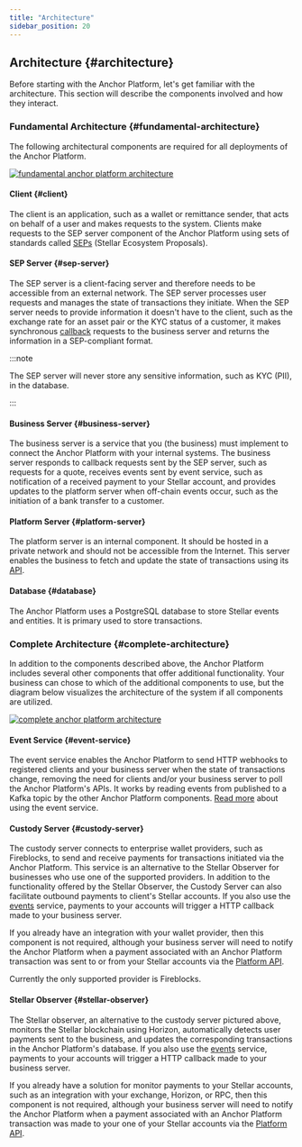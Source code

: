 ```yaml
---
title: "Architecture"
sidebar_position: 20
---
```


## Architecture {#architecture}

Before starting with the Anchor Platform, let's get familiar with the architecture. This section will describe the components involved and how they interact.

### Fundamental Architecture {#fundamental-architecture}

The following architectural components are required for all deployments of the Anchor Platform.

[![fundamental anchor platform architecture](../assets/anchor-platform-architecture-1.png)](../assets/anchor-platform-architecture-1.png)

#### Client {#client}

The client is an application, such as a wallet or remittance sender, that acts on behalf of a user and makes requests to the system. Clients make requests to the SEP server component of the Anchor Platform using sets of standards called [SEPs][seps] (Stellar Ecosystem Proposals).

#### SEP Server {#sep-server}

The SEP server is a client-facing server and therefore needs to be accessible from an external network. The SEP server processes user requests and manages the state of transactions they initiate. When the SEP server needs to provide information it doesn't have to the client, such as the exchange rate for an asset pair or the KYC status of a customer, it makes synchronous [callback][callback-api] requests to the business server and returns the information in a SEP-compliant format.

:::note

The SEP server will never store any sensitive information, such as KYC (PII), in the database.

:::

#### Business Server {#business-server}

The business server is a service that you (the business) must implement to connect the Anchor Platform with your internal systems. The business server responds to callback requests sent by the SEP server, such as requests for a quote, receives events sent by event service, such as notification of a received payment to your Stellar account, and provides updates to the platform server when off-chain events occur, such as the initiation of a bank transfer to a customer.

#### Platform Server {#platform-server}

The platform server is an internal component. It should be hosted in a private network and should not be accessible from the Internet. This server enables the business to fetch and update the state of transactions using its [API][platform-api].

#### Database {#database}

The Anchor Platform uses a PostgreSQL database to store Stellar events and entities. It is primary used to store transactions.

### Complete Architecture {#complete-architecture}

In addition to the components described above, the Anchor Platform includes several other components that offer additional functionality. Your business can chose to which of the additional components to use, but the diagram below visualizes the architecture of the system if all components are utilized.

[![complete anchor platform architecture](../assets/anchor-platform-architecture-2.png)](../assets/anchor-platform-architecture-2.png)

#### Event Service {#event-service}

The event service enables the Anchor Platform to send HTTP webhooks to registered clients and your business server when the state of transactions change, removing the need for clients and/or your business server to poll the Anchor Platform's APIs. It works by reading events from published to a Kafka topic by the other Anchor Platform components. [Read more][events] about using the event service.

#### Custody Server {#custody-server}

The custody server connects to enterprise wallet providers, such as Fireblocks, to send and receive payments for transactions initiated via the Anchor Platform. This service is an alternative to the Stellar Observer for businesses who use one of the supported providers. In addition to the functionality offered by the Stellar Observer, the Custody Server can also facilitate outbound payments to client's Stellar accounts. If you also use the [events] service, payments to your accounts will trigger a HTTP callback made to your business server.

If you already have an integration with your wallet provider, then this component is not required, although your business server will need to notify the Anchor Platform when a payment associated with an Anchor Platform transaction was sent to or from your Stellar accounts via the [Platform API][platform-api].

Currently the only supported provider is Fireblocks.

#### Stellar Observer {#stellar-observer}

The Stellar observer, an alternative to the custody server pictured above, monitors the Stellar blockchain using Horizon, automatically detects user payments sent to the business, and updates the corresponding transactions in the Anchor Platform's database. If you also use the [events] service, payments to your accounts will trigger a HTTP callback made to your business server.

If you already have a solution for monitor payments to your Stellar accounts, such as an integration with your exchange, Horizon, or RPC, then this component is not required, although your business server will need to notify the Anchor Platform when a payment associated with an Anchor Platform transaction was made to your one of your Stellar accounts via the [Platform API][platform-api].

[seps]: https://github.com/stellar/stellar-protocol/blob/master/ecosystem/README.md
[platform-api]: ../api-reference/platform/transactions/README.mdx
[callback-api]: ../api-reference/callbacks/README.mdx
[events]: ./events/README.mdx
